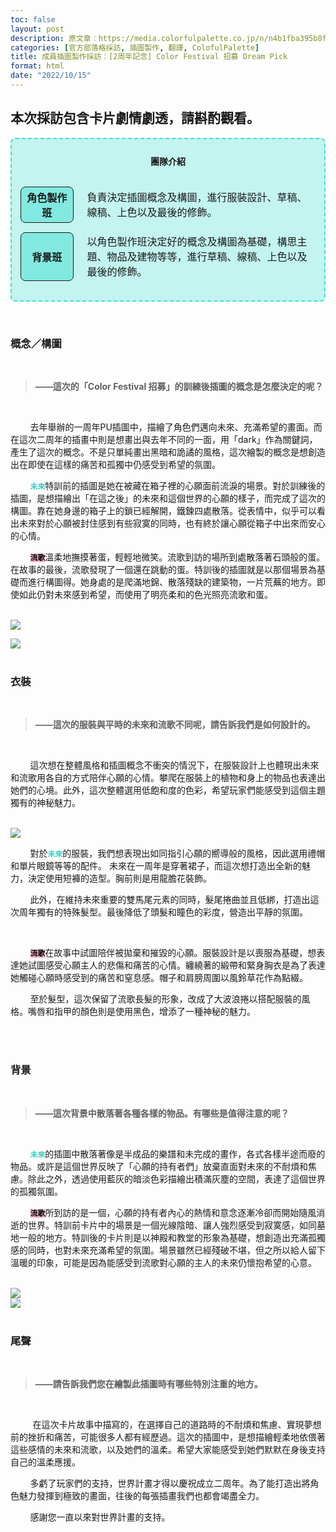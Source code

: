 ```yaml
---
toc: false
layout: post
description: 原文章：https://media.colorfulpalette.co.jp/n/n4b1fba395b8f | 此篇訪談翻譯僅作為個人練習。
categories: [官方部落格採訪, 插圖製作, 翻譯, ColofulPalette]  
title: 成員插圖製作採訪：[2周年記念] Color Festival 招募 Dream Pick
format: html
date: "2022/10/15"
---
```



::: {.callout-warning appearance="simple"}

## 本次採訪包含卡片劇情劇透，請斟酌觀看。

:::

<div style="border:2px turquoise dashed;padding:0px 12px 0px 12px;border-radius:8px;background-color:rgba(64,224,208, 0.3) !important;" class="team-info">
<p style="text-align:center;font-weight:bold;margin-top:25px">團隊介紹</p>
<table style="border:none;border-collapse: separate;border-spacing: 2px 15px;">
<tr style="border:none;background-color:transparent;">
<th style="text-align:center;width:18%; border:1px solid;border-radius:8px;background-color:rgba(64,224,208, 0.5)">角色製作班</th>
<td style="border:none;padding-left:20px">負責決定插圖概念及構圖，進行服裝設計、草稿、線稿、上色以及最後的修飾。</td>
</tr>
<tr style="border:none;background-color:transparent;background-color:transparent;">
<th style="text-align:center;border:1px solid;border-radius:8px;background-color:rgba(64,224,208, 0.5)">背景班</th>
<td style="border:none;padding-left:20px">以角色製作班決定好的概念及構圖為基礎，構思主題、物品及建物等等，進行草稿、線稿、上色以及最後的修飾。</td>
</tr>
</table>
</div>

<br>

### 概念／構圖
<br>
<blockquote style="font-weight:bold;"> ——這次的「Color Festival 招募」的訓練後插圖的概念是怎麼決定的呢？</blockquote>
<br>

&nbsp;&nbsp;&nbsp;&nbsp;&nbsp;&nbsp;&nbsp;&nbsp;去年舉辦的一周年PU插圖中，描繪了角色們邁向未來、充滿希望的畫面。而在這次二周年的插畫中則是想畫出與去年不同的一面，用「dark」作為關鍵詞，產生了這次的概念。不是只單純畫出黑暗和詭譎的風格，這次繪製的概念是想創造出在即使在這樣的痛苦和孤獨中仍感受到希望的氛圍。 

&nbsp;&nbsp;&nbsp;&nbsp;&nbsp;&nbsp;&nbsp;&nbsp;<code><span style="color:#33CCBB;font-weight:bold;">未來</span></code>特訓前的插圖是她在被藏在箱子裡的心願面前流淚的場景。對於訓練後的插圖，是想描繪出「在這之後」的未來和這個世界的心願的樣子，而完成了這次的構圖。靠在她身邊的箱子上的鎖已經解開，鐵鍊四處散落。從表情中，似乎可以看出未來對於心願被封住感到有些寂寞的同時，也有終於讓心願從箱子中出來而安心的心情。 

&nbsp;&nbsp;&nbsp;&nbsp;&nbsp;&nbsp;&nbsp;&nbsp;<code style="background-color:#FFBBCC;"><span style="color:black;font-weight:bold;">流歌</span></code>溫柔地撫摸著蛋，輕輕地微笑。流歌到訪的場所到處散落著石頭般的蛋。在故事的最後，流歌發現了一個還在跳動的蛋。特訓後的插圖就是以那個場景為基礎而進行構圖得。她身處的是爬滿地錦、散落殘缺的建築物，一片荒蕪的地方。即使如此仍對未來感到希望，而使用了明亮柔和的色光照亮流歌和蛋。

<br>
<img src="https://assets.st-note.com/img/1665650623147-IcD2sSGz5N.png?width=2000&height=2000&fit=bounds&format=jpg&quality=85">
<br>

<img src="https://assets.st-note.com/img/1665735822611-Lo3dKL3NGa.png?width=2000&height=2000&fit=bounds&format=jpg&quality=85">
<br><br>

### 衣裝
<br>
<blockquote style="font-weight:bold;"> ——這次的服裝與平時的未來和流歌不同呢，請告訴我們是如何設計的。 </blockquote>
<br>

&nbsp;&nbsp;&nbsp;&nbsp;&nbsp;&nbsp;&nbsp;&nbsp;這次想在整體風格和插圖概念不衝突的情況下，在服裝設計上也體現出未來和流歌用各自的方式陪伴心願的心情。攀爬在服裝上的植物和身上的物品也表達出她們的心境。此外，這次整體選用低飽和度的色彩，希望玩家們能感受到這個主題獨有的神秘魅力。 

<br>
<img src="https://assets.st-note.com/img/1665650714665-uY2oRG9e3l.png?width=2000&height=2000&fit=bounds&format=jpg&quality=85">
<br>

&nbsp;&nbsp;&nbsp;&nbsp;&nbsp;&nbsp;&nbsp;&nbsp;對於<code><span style="color:#33CCBB;font-weight:bold;">未來</span></code>的服裝，我們想表現出如同指引心願的嚮導般的風格，因此選用禮帽和單片眼鏡等等的配件。 未來在一周年是穿著裙子，而這次想打造出全新的魅力，決定使用短褲的造型。胸前則是用龍膽花裝飾。

&nbsp;&nbsp;&nbsp;&nbsp;&nbsp;&nbsp;&nbsp;&nbsp;此外，在維持未來重要的雙馬尾元素的同時，髮尾捲曲並且低綁，打造出這次周年獨有的特殊髮型。最後降低了頭髮和瞳色的彩度，營造出平靜的氛圍。 

<br>

&nbsp;&nbsp;&nbsp;&nbsp;&nbsp;&nbsp;&nbsp;&nbsp;<code style="background-color:#FFBBCC;"><span style="color:black;font-weight:bold;">流歌</span></code>在故事中試圖陪伴被拋棄和摧毀的心願。服裝設計是以喪服為基礎，想表達她試圖感受心願主人的悲傷和痛苦的心情。纏繞著的緞帶和緊身胸衣是為了表達她觸碰心願時感受到的痛苦和窒息感。帽子和肩膀周圍以風鈴草花作為點綴。 

&nbsp;&nbsp;&nbsp;&nbsp;&nbsp;&nbsp;&nbsp;&nbsp;至於髮型，這次保留了流歌長髮的形象，改成了大波浪捲以搭配服裝的風格。嘴唇和指甲的顏色則是使用黑色，增添了一種神秘的魅力。 

<br><br>

### 背景
<br>
<blockquote style="font-weight:bold;"> ——這次背景中散落著各種各樣的物品。有哪些是值得注意的呢？  </blockquote>
<br>

&nbsp;&nbsp;&nbsp;&nbsp;&nbsp;&nbsp;&nbsp;&nbsp;<code><span style="color:#33CCBB;font-weight:bold;">未來</span></code>的插圖中散落著像是半成品的樂譜和未完成的畫作，各式各樣半途而廢的物品。或許是這個世界反映了「心願的持有者們」放棄直面對未來的不耐煩和焦慮。除此之外，透過使用藍灰的暗淡色彩描繪出積滿灰塵的空間，表達了這個世界的孤獨氛圍。

&nbsp;&nbsp;&nbsp;&nbsp;&nbsp;&nbsp;&nbsp;&nbsp;<code style="background-color:#FFBBCC;"><span style="color:black;font-weight:bold;">流歌</span></code>所到訪的是一個，心願的持有者內心的熱情和意念逐漸冷卻而開始隨風消逝的世界。特訓前卡片中的場景是一個光線陰暗、讓人強烈感受到寂寞感，如同墓地一般的地方。特訓後的卡片則是以神殿和教堂的形象為基礎，想創造出充滿孤獨感的同時，也對未來充滿希望的氛圍。場景雖然已經殘破不堪，但之所以給人留下溫暖的印象，可能是因為能感受到流歌對心願的主人的未來仍懷抱希望的心意。

<br>
<img src="https://assets.st-note.com/img/1665650978510-QK0bO9x05R.png?width=2000&height=2000&fit=bounds&format=jpg&quality=85">
<br>
<img src="https://assets.st-note.com/img/1665735858127-j7LhuiF4pK.png?width=2000&height=2000&fit=bounds&format=jpg&quality=85">
<br><br>

### 尾聲

<br>
<blockquote style="font-weight:bold;"> ——請告訴我們您在繪製此插圖時有哪些特別注重的地方。 </blockquote>
<br>

&nbsp;&nbsp;&nbsp;&nbsp;&nbsp;&nbsp;&nbsp;&nbsp; 在這次卡片故事中描寫的，在選擇自己的道路時的不耐煩和焦慮、實現夢想前的挫折和痛苦，可能很多人都有經歷過。這次的插圖中，是想描繪輕柔地依偎著這些感情的未來和流歌，以及她們的溫柔。希望大家能感受到她們默默在身後支持自己的溫柔應援。 

&nbsp;&nbsp;&nbsp;&nbsp;&nbsp;&nbsp;&nbsp;&nbsp;多虧了玩家們的支持，世界計畫才得以慶祝成立二周年。為了能打造出將角色魅力發揮到極致的畫面，往後的每張插畫我們也都會竭盡全力。 

&nbsp;&nbsp;&nbsp;&nbsp;&nbsp;&nbsp;&nbsp;&nbsp;感謝您一直以來對世界計畫的支持。